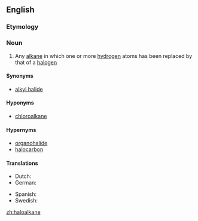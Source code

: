 ==English==
{{wikipedia}}

===Etymology===
{{prefix|lang=en|halo|alkane}}

===Noun===
{{en-noun}}

# {{context|organic chemistry|lang=en}} Any [[alkane]] in which one or more [[hydrogen]] atoms has been replaced by that of a [[halogen]]

====Synonyms====
* [[alkyl halide]]

====Hyponyms====
* [[chloroalkane]]

====Hypernyms====
* [[organohalide]]
* [[halocarbon]]

====Translations====
{{trans-top|chemical compound}}
* Dutch: {{t|nl|halogeenalkanen}}
* German: {{t|de|Halogenalkan}}
{{trans-mid}}
* Spanish: {{t|es|haloalcano}}
* Swedish: {{t|sv|halogenalkan|c}}
{{trans-bottom}}

[[zh:haloalkane]]